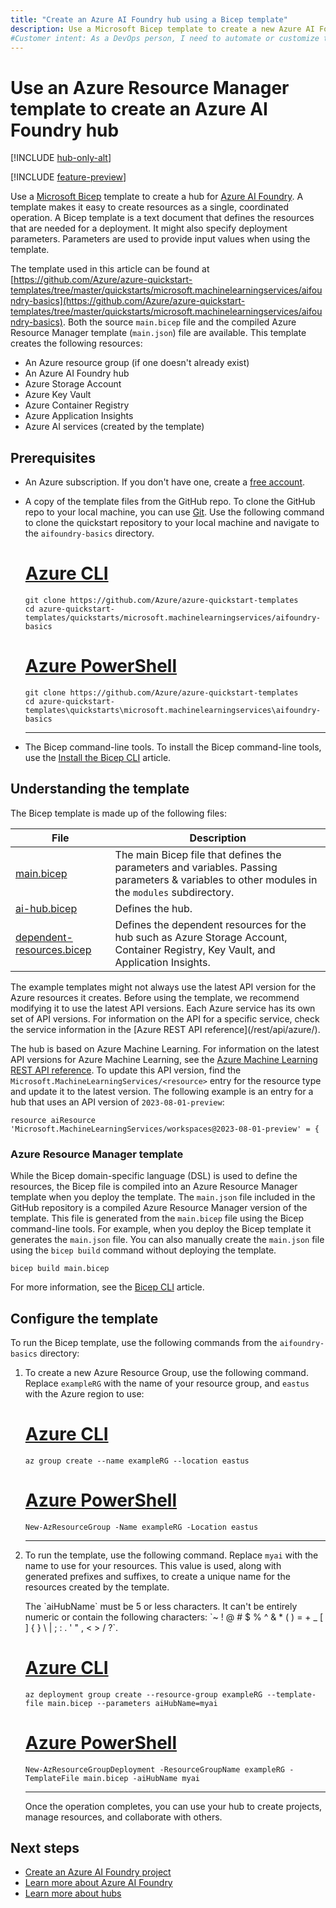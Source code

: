 ```yaml
---
title: "Create an Azure AI Foundry hub using a Bicep template"
description: Use a Microsoft Bicep template to create a new Azure AI Foundry hub. This template also creates resources required by the hub.
#Customer intent: As a DevOps person, I need to automate or customize the creation of a hub by using templates.
---
```


# Use an Azure Resource Manager template to create an Azure AI Foundry hub

[!INCLUDE [hub-only-alt](../includes/uses-hub-only-alt)]

[!INCLUDE [feature-preview](../includes/feature-preview)]

Use a [Microsoft Bicep](/azure/azure-resource-manager/bicep/overview) template to create a hub for [Azure AI Foundry](https://ai.azure.com/?cid=learnDocs). A template makes it easy to create resources as a single, coordinated operation. A Bicep template is a text document that defines the resources that are needed for a deployment. It might also specify deployment parameters. Parameters are used to provide input values when using the template.

The template used in this article can be found at [https://github.com/Azure/azure-quickstart-templates/tree/master/quickstarts/microsoft.machinelearningservices/aifoundry-basics](https://github.com/Azure/azure-quickstart-templates/tree/master/quickstarts/microsoft.machinelearningservices/aifoundry-basics). Both the source `main.bicep` file and the compiled Azure Resource Manager template (`main.json`) file are available. This template creates the following resources:

- An Azure resource group (if one doesn't already exist)
- An Azure AI Foundry hub
- Azure Storage Account
- Azure Key Vault
- Azure Container Registry
- Azure Application Insights
- Azure AI services (created by the template)

## Prerequisites

- An Azure subscription. If you don't have one, create a [free account](https://azure.microsoft.com/free/).

- A copy of the template files from the GitHub repo. To clone the GitHub repo to your local machine, you can use [Git](https://git-scm.com/). Use the following command to clone the quickstart repository to your local machine and navigate to the `aifoundry-basics` directory.

    # [Azure CLI](#tab/cli)

    ```azurecli
    git clone https://github.com/Azure/azure-quickstart-templates
    cd azure-quickstart-templates/quickstarts/microsoft.machinelearningservices/aifoundry-basics
    ```

    # [Azure PowerShell](#tab/powershell)

    ```azurepowershell
    git clone https://github.com/Azure/azure-quickstart-templates
    cd azure-quickstart-templates\quickstarts\microsoft.machinelearningservices\aifoundry-basics
    ```

    ---

- The Bicep command-line tools. To install the Bicep command-line tools, use the [Install the Bicep CLI](/azure/azure-resource-manager/bicep/install) article.

## Understanding the template

The Bicep template is made up of the following files:

| File | Description |
| ---- | ----------- |
| [main.bicep](https://github.com/Azure/azure-quickstart-templates/blob/master/quickstarts/microsoft.machinelearningservices/aifoundry-basics/main.bicep) | The main Bicep file that defines the parameters and variables. Passing parameters & variables to other modules in the `modules` subdirectory. |
| [ai-hub.bicep](https://github.com/Azure/azure-quickstart-templates/blob/master/quickstarts/microsoft.machinelearningservices/aifoundry-basics/modules/ai-hub.bicep)  | Defines the hub. |
| [dependent-resources.bicep](https://github.com/Azure/azure-quickstart-templates/blob/master/quickstarts/microsoft.machinelearningservices/aifoundry-basics/modules/dependent-resources.bicep) | Defines the dependent resources for the hub such as Azure Storage Account, Container Registry, Key Vault, and Application Insights. |

<Info>
The example templates might not always use the latest API version for the Azure resources it creates. Before using the template, we recommend modifying it to use the latest API versions. Each Azure service has its own set of API versions. For information on the API for a specific service, check the service information in the [Azure REST API reference](/rest/api/azure/).

The hub is based on Azure Machine Learning. For information on the latest API versions for Azure Machine Learning, see the [Azure Machine Learning REST API reference](/rest/api/azureml/). To update this API version, find the `Microsoft.MachineLearningServices/<resource>` entry for the resource type and update it to the latest version. The following example is an entry for a hub that uses an API version of `2023-08-01-preview`:

```bicep
resource aiResource 'Microsoft.MachineLearningServices/workspaces@2023-08-01-preview' = {
```
</Info>

### Azure Resource Manager template

While the Bicep domain-specific language (DSL) is used to define the resources, the Bicep file is compiled into an Azure Resource Manager template when you deploy the template. The `main.json` file included in the GitHub repository is a compiled Azure Resource Manager version of the template. This file is generated from the `main.bicep` file using the Bicep command-line tools. For example, when you deploy the Bicep template it generates the `main.json` file. You can also manually create the `main.json` file using the `bicep build` command without deploying the template.

```azurecli
bicep build main.bicep
```

For more information, see the [Bicep CLI](/azure/azure-resource-manager/bicep/bicep-cli) article.


## Configure the template

To run the Bicep template, use the following commands from the `aifoundry-basics` directory:

1. To create a new Azure Resource Group, use the following command. Replace `exampleRG` with the name of your resource group, and `eastus` with the Azure region to use:

    # [Azure CLI](#tab/cli)

    ```azurecli
    az group create --name exampleRG --location eastus
    ```
    # [Azure PowerShell](#tab/powershell)

    ```azurepowershell
    New-AzResourceGroup -Name exampleRG -Location eastus
    ```

    ---

1. To run the template, use the following command. Replace `myai` with the name to use for your resources. This value is used, along with generated prefixes and suffixes, to create a unique name for the resources created by the template.

    <Tip>
    The `aiHubName` must be 5 or less characters. It can't be entirely numeric or contain the following characters: `~ ! @ # $ % ^ & * ( ) = + _ [ ] { } \ | ; : . ' " , < > / ?`.
    </Tip>

    # [Azure CLI](#tab/cli)

    ```azurecli
    az deployment group create --resource-group exampleRG --template-file main.bicep --parameters aiHubName=myai 
    ```

    # [Azure PowerShell](#tab/powershell)

    ```azurepowershell
    New-AzResourceGroupDeployment -ResourceGroupName exampleRG -TemplateFile main.bicep -aiHubName myai
    ```

    ---

    Once the operation completes, you can use your hub to create projects, manage resources, and collaborate with others.

## Next steps

- [Create an Azure AI Foundry project](create-projects)
- [Learn more about Azure AI Foundry](../what-is-azure-ai-foundry)
- [Learn more about hubs](../concepts/ai-resources)
